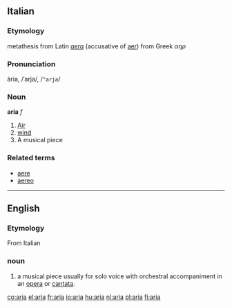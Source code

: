 ==Italian==
===Etymology===
metathesis from Latin ''[[aera]]'' (accusative of [[aer]]) from Greek ''αηρ''
===Pronunciation===
ària, /ˈarja/, /<tt>"arja</tt>/
===Noun===
'''aria''' ''f''

#[[Air]]
# [[wind]]
#A musical piece

===Related terms===
*[[aere]]
*[[aereo]]

----

==English==
===Etymology===
From Italian

===noun===
#a musical piece usually for solo voice with orchestral accompaniment in an [[opera]] or [[cantata]].

[[co:aria]]
[[el:aria]]
[[fr:aria]]
[[io:aria]]
[[hu:aria]]
[[nl:aria]]
[[pl:aria]]
[[fi:aria]]